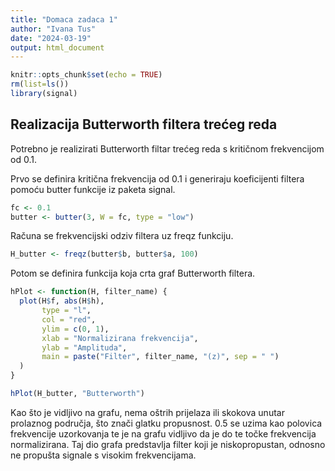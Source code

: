 ```yaml
---
title: "Domaca zadaca 1"
author: "Ivana Tus"
date: "2024-03-19"
output: html_document
---
```


```r
knitr::opts_chunk$set(echo = TRUE)
rm(list=ls())
library(signal)
```

## Realizacija Butterworth filtera trećeg reda

Potrebno je realizirati Butterworth filtar trećeg reda s kritičnom frekvencijom od 0.1.

Prvo se definira kritična frekvencija od 0.1 i generiraju koeficijenti filtera pomoću butter funkcije iz paketa signal.

```r
fc <- 0.1
butter <- butter(3, W = fc, type = "low")
```

Računa se frekvencijski odziv filtera uz freqz funkciju.

```r
H_butter <- freqz(butter$b, butter$a, 100)
```

Potom se definira funkcija koja crta graf Butterworth filtera.

```r
hPlot <- function(H, filter_name) {
  plot(H$f, abs(H$h),
       type = "l",
       col = "red",
       ylim = c(0, 1),
       xlab = "Normalizirana frekvencija",
       ylab = "Amplituda",
       main = paste("Filter", filter_name, "(z)", sep = " ")
  )
}
```

```r
hPlot(H_butter, "Butterworth")
```

Kao što je vidljivo na grafu, nema oštrih prijelaza ili skokova unutar prolaznog područja, što znači glatku propusnost. 0.5 se uzima kao polovica frekvencije uzorkovanja te je na grafu vidljivo da je do te točke frekvencija normalizirana. Taj dio grafa predstavlja filter koji je niskopropustan, odnosno ne propušta signale s visokim frekvencijama.
